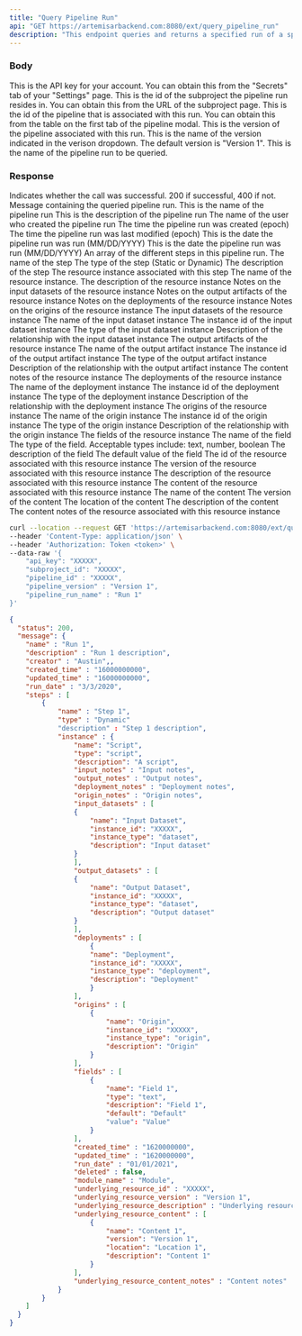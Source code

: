 ```yaml
---
title: "Query Pipeline Run"
api: "GET https://artemisarbackend.com:8080/ext/query_pipeline_run"
description: "This endpoint queries and returns a specified run of a specified pipeline"
---
```


### Body

<ParamField body="api_key" type="string" required>
  This is the API key for your account. You can obtain this from the "Secrets" tab of your "Settings" page.
</ParamField>

<ParamField body="subproject_id" type="string" required>
  This is the id of the subproject the pipeline run resides in. You can obtain this from the URL of the subproject page.
</ParamField>

<ParamField body="pipeline_id" type="string" required>
    This is the id of the pipeline that is associated with this run. You can obtain this from the table on the first tab of the pipeline modal.
</ParamField>

<ParamField body="pipeline_version" type="string" required>
    This is the version of the pipeline associated with this run. This is the name of the version indicated in the verison dropdown. The default version is "Version 1".
</ParamField>

<ParamField body="pipeline_run_name" type="string" required>
    This is the name of the pipeline run to be queried.
</ParamField>

### Response

<ResponseField name="status" type="number">
  Indicates whether the call was successful. 200 if successful, 400 if not.
</ResponseField>

<ResponseField name="message" type="object">
  Message containing the queried pipeline run.
  <Expandable title="Pipeline Run Object Structure">
    <ResponseField body="name" type="string" required>
        This is the name of the pipeline run
    </ResponseField>
    <ResponseField body="description" type="string" optional>
        This is the description of the pipeline run
    </ResponseField>
    <ResponseField body="creator" type="string" optional>
        The name of the user who created the pipeline run
    </ResponseField>
    <ResponseField body="created_time" type="string" optional>
        The time the pipeline run was created (epoch)
    </ResponseField>
    <ResponseField body="updated_time" type="string" optional>
        The time the pipeline run was last modified (epoch)
    </ResponseField>
    <ResponseField body="run_date" type="string" optional>
        This is the date the pipeline run was run (MM/DD/YYYY)
    </ResponseField>
    <ResponseField body="run_date" type="string" optional>
        This is the date the pipeline run was run (MM/DD/YYYY)
    </ResponseField>
    <ResponseField body="steps" type="[Steps]" optional>
        An array of the different steps in this pipeline run.
        <Expandable title="Step Structure">
               <ResponseField name="name" type="string">
                    The name of the step
               </ResponseField>
               <ResponseField name="name" type="string">
                    The type of the step (Static or Dynamic)
               </ResponseField>
               <ResponseField name="description" type="string">
                    The description of the step
               </ResponseField>
                <ResponseField body="instance" type="[Resource instance]" optional>
                    The resource instance associated with this step
                    <Expandable title="Resource Instance Structure">
                        <ResponseField name="name" type="string">
                        The name of the resource instance.
                        </ResponseField>
                        <ResponseField name="description" type="string">
                            The description of the resource instance
                        </ResponseField>
                        <ResponseField name="input_notes" type="string">
                            Notes on the input datasets of the resource instance
                        </ResponseField>
                        <ResponseField name="output_notes" type="string">
                            Notes on the output artifacts of the resource instance
                        </ResponseField>
                        <ResponseField name="deployment_notes" type="string">
                            Notes on the deployments of the resource instance
                        </ResponseField>
                        <ResponseField name="origin_notes" type="string">
                            Notes on the origins of the resource instance
                        </ResponseField>
                        <ResponseField name="input_datasets" type="[Input Dataset]">
                            The input datasets of the resource instance
                            <Expandable title="Input Dataset">
                                <ResponseField name="name" type="string" required>
                                    The name of the input dataset instance
                                </ResponseField>
                                <ResponseField name="instance_id" type="string" optional>
                                    The instance id of the input dataset instance
                                </ResponseField>
                                <ResponseField name="instance_type" type="string" optional>
                                    The type of the input dataset instance
                                </ResponseField>
                                <ResponseField name="description" type="string" optional>
                                    Description of the relationship with the input dataset instance
                                </ResponseField>      
                            </Expandable>
                        </ResponseField>
                        <ResponseField name="output_artifacts" type="[Output Artifact]">
                            The output artifacts of the resource instance
                            <Expandable title="Output Artifact">
                                <ResponseField name="name" type="string" required>
                                    The name of the output artifact instance
                                </ResponseField>
                                <ResponseField name="instance_id" type="string" optional>
                                    The instance id of the output artifact instance
                                </ResponseField>
                                <ResponseField name="instance_type" type="string" optional>
                                    The type of the output artifact instance
                                </ResponseField>
                                <ResponseField name="description" type="string" optional>
                                    Description of the relationship with the output artifact instance
                                </ResponseField>      
                            </Expandable>
                        </ResponseField>
                        <ResponseField name="content_notes" type="string">
                            The content notes of the resource instance
                        </ResponseField>
                        <ResponseField name="deployments" type="[Deployment]">
                            The deployments of the resource instance
                            <Expandable title="Deployment">
                                <ResponseField name="name" type="string" required>
                                    The name of the deployment instance
                                </ResponseField>
                                <ResponseField name="instance_id" type="string" optional>
                                    The instance id of the deployment instance
                                </ResponseField>
                                <ResponseField name="instance_type" type="string" optional>
                                    The type of the deployment instance
                                </ResponseField>
                                <ResponseField name="description" type="string" optional>
                                    Description of the relationship with the deployment instance
                                </ResponseField>      
                            </Expandable>
                        </ResponseField>
                        <ResponseField name="origins" type="[Origin]">
                            The origins of the resource instance
                            <Expandable title="Origin">
                                <ResponseField name="name" type="string" required>
                                    The name of the origin instance
                                </ResponseField>
                                <ResponseField name="instance_id" type="string" optional>
                                    The instance id of the origin instance
                                </ResponseField>
                                <ResponseField name="instance_type" type="string" optional>
                                    The type of the origin instance
                                </ResponseField>
                                <ResponseField name="description" type="string" optional>
                                    Description of the relationship with the origin instance
                                </ResponseField>      
                            </Expandable>
                        </ResponseField>
                        <ResponseField name="fields" type="[Field]">
                            The fields of the resource instance
                            <Expandable title="Field Structure">
                                <ResponseField name="name" type="string" required>
                                The name of the field
                                </ResponseField>
                                <ResponseField name="type" type="string" required>
                                    The type of the field. Acceptable types include: text, number, boolean
                                </ResponseField>
                                <ResponseField name="description" type="string" optional default="">
                                    The description of the field
                                </ResponseField>
                                <ResponseField name="default" type="type" optional default="">
                                    The default value of the field
                                </ResponseField>
                            </Expandable>
                        </ResponseField>
                        <ResponseField name="underlying_resource_id" type="string">
                            The id of the resource associated with this resource instance
                        </ResponseField>
                        <ResponseField name="underlying_resource_version" type="string">
                            The version of the resource associated with this resource instance
                        </ResponseField>
                        <ResponseField name="underlying_resource_description" type="string">
                            The description of the resource associated with this resource instance
                        </ResponseField>
                        <ResponseField name="underlying_resource_content" type="[Content]">
                            The content of the resource associated with this resource instance
                            <Expandable title="Content Structure">
                                <ResponseField name="name" type="string" required>
                                The name of the content
                                </ResponseField>
                                <ResponseField name="version" type="string" optional>
                                    The version of the content
                                </ResponseField>
                                <ResponseField name="location" type="string" optional>
                                    The location of the content
                                </ResponseField>
                                <ResponseField name="description" type="string" optional>
                                    The description of the content
                                </ResponseField>
                            </Expandable>
                        </ResponseField>
                        <ResponseField name="underlying_resource_content_notes" type="string">
                            The content notes of the resource associated with this resource instance
                        </ResponseField>
                    </Expandable>
                </ResponseField>
        </Expandable>
    </ResponseField>
    </Expandable>
</ResponseField>
<RequestExample>

```bash Example Request
curl --location --request GET 'https://artemisarbackend.com:8080/ext/query_pipeline_run' \
--header 'Content-Type: application/json' \
--header 'Authorization: Token <token>' \
--data-raw '{
    "api_key": "XXXXX",
    "subproject_id": "XXXXX",
    "pipeline_id" : "XXXXX",
    "pipeline_version" : "Version 1",
    "pipeline_run_name" : "Run 1"
}'
```

</RequestExample>

<ResponseExample>

```json Response
{
  "status": 200,
  "message": {
    "name" : "Run 1",
    "description" : "Run 1 description",
    "creator" : "Austin",,
    "created_time" : "16000000000",
    "updated_time" : "16000000000",
    "run_date" : "3/3/2020",
    "steps" : [
        {
            "name" : "Step 1",
            "type" : "Dynamic"
            "description" : "Step 1 description",
            "instance" : {
                "name": "Script",
                "type": "script",
                "description": "A script",
                "input_notes" : "Input notes",
                "output_notes" : "Output notes",
                "deployment_notes" : "Deployment notes",
                "origin_notes" : "Origin notes",
                "input_datasets" : [
                {
                    "name": "Input Dataset",
                    "instance_id": "XXXXX",
                    "instance_type": "dataset",
                    "description": "Input dataset"
                }
                ],
                "output_datasets" : [
                {
                    "name": "Output Dataset",
                    "instance_id": "XXXXX",
                    "instance_type": "dataset",
                    "description": "Output dataset"
                }
                ],
                "deployments" : [
                    {
                    "name": "Deployment",
                    "instance_id": "XXXXX",
                    "instance_type": "deployment",
                    "description": "Deployment"
                    }
                ],
                "origins" : [
                    {
                        "name": "Origin",
                        "instance_id": "XXXXX",
                        "instance_type": "origin",
                        "description": "Origin"
                    }
                ],
                "fields" : [
                    {
                        "name": "Field 1",
                        "type": "text",
                        "description": "Field 1",
                        "default": "Default"
                        "value": "Value"
                    }
                ],
                "created_time" : "1620000000",
                "updated_time" : "1620000000",
                "run_date" : "01/01/2021",
                "deleted" : false,
                "module_name" : "Module",
                "underlying_resource_id" : "XXXXX",
                "underlying_resource_version" : "Version 1",
                "underlying_resource_description" : "Underlying resource",
                "underlying_resource_content" : [
                    {
                        "name": "Content 1",
                        "version": "Version 1",
                        "location": "Location 1",
                        "description": "Content 1"
                    }
                ],
                "underlying_resource_content_notes" : "Content notes"
            }
        }
    ]
  }
}
```

</ResponseExample>